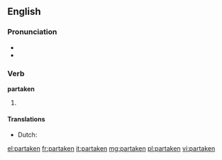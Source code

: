 ==English==

===Pronunciation===
* {{IPA|/pɑɻˈteɪkən/}}
* {{rhymes|eɪkən}}

===Verb===
'''partaken'''

# {{past participle of|partake}}

====Translations====
* Dutch: {{t-|nl|deelgenomen}}

[[el:partaken]]
[[fr:partaken]]
[[it:partaken]]
[[mg:partaken]]
[[pl:partaken]]
[[vi:partaken]]